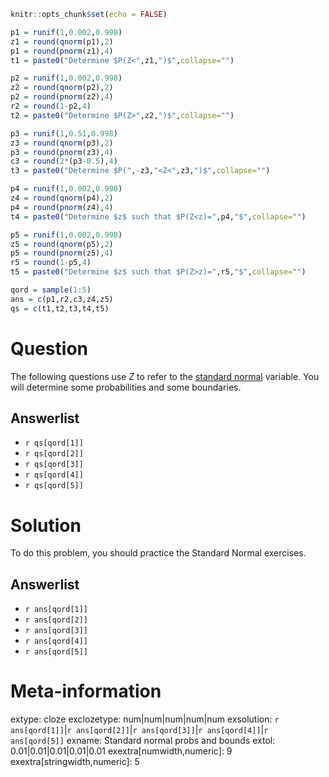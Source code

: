 ```r
knitr::opts_chunk$set(echo = FALSE)

p1 = runif(1,0.002,0.998)
z1 = round(qnorm(p1),2)
p1 = round(pnorm(z1),4)
t1 = paste0("Determine $P(Z<",z1,")$",collapse="")

p2 = runif(1,0.002,0.998)
z2 = round(qnorm(p2),2)
p2 = round(pnorm(z2),4)
r2 = round(1-p2,4)
t2 = paste0("Determine $P(Z>",z2,")$",collapse="")

p3 = runif(1,0.51,0.998)
z3 = round(qnorm(p3),2)
p3 = round(pnorm(z3),4)
c3 = round(2*(p3-0.5),4)
t3 = paste0("Determine $P(",-z3,"<Z<",z3,")$",collapse="")

p4 = runif(1,0.002,0.998)
z4 = round(qnorm(p4),2)
p4 = round(pnorm(z4),4)
t4 = paste0("Determine $z$ such that $P(Z<z)=",p4,"$",collapse="")

p5 = runif(1,0.002,0.998)
z5 = round(qnorm(p5),2)
p5 = round(pnorm(z5),4)
r5 = round(1-p5,4)
t5 = paste0("Determine $z$ such that $P(Z>z)=",r5,"$",collapse="")

qord = sample(1:5)
ans = c(p1,r2,c3,z4,z5)
qs = c(t1,t2,t3,t4,t5)
```

Question
========

The following questions use $Z$ to refer to the [standard normal](https://en.wikipedia.org/wiki/Standard_normal_table){target="blank"} variable. You will determine some probabilities and some boundaries.

Answerlist
--------
* `r qs[qord[1]]`
* `r qs[qord[2]]`
* `r qs[qord[3]]`
* `r qs[qord[4]]`
* `r qs[qord[5]]`


Solution
========

To do this problem, you should practice the Standard Normal exercises.

Answerlist
--------
* `r ans[qord[1]]`
* `r ans[qord[2]]`
* `r ans[qord[3]]`
* `r ans[qord[4]]`
* `r ans[qord[5]]`



Meta-information
================
extype: cloze
exclozetype: num|num|num|num|num
exsolution: `r ans[qord[1]]`|`r ans[qord[2]]`|`r ans[qord[3]]`|`r ans[qord[4]]`|`r ans[qord[5]]`
exname: Standard normal probs and bounds
extol: 0.01|0.01|0.01|0.01|0.01
exextra[numwidth,numeric]: 9
exextra[stringwidth,numeric]: 5
